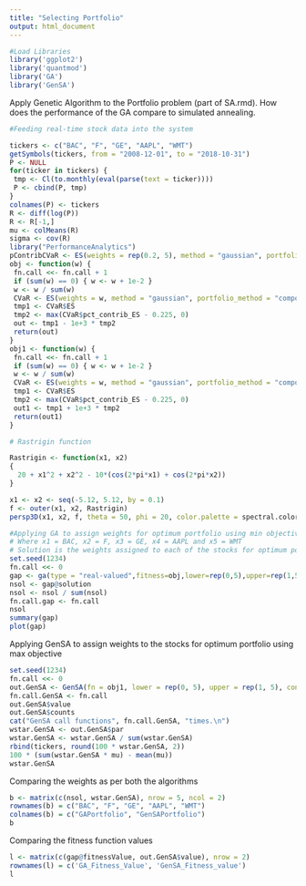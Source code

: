 ---
title: "Selecting Portfolio"
output: html_document
---

```{r}
#Load Libraries
library('ggplot2')
library('quantmod')
library('GA')
library('GenSA')

```
Apply Genetic Algorithm to the Portfolio problem (part of SA.rmd). How does the performance of the GA compare to simulated annealing.
```{r}
#Feeding real-time stock data into the system

tickers <- c("BAC", "F", "GE", "AAPL", "WMT")
getSymbols(tickers, from = "2008-12-01", to = "2018-10-31")
P <- NULL
for(ticker in tickers) {
 tmp <- Cl(to.monthly(eval(parse(text = ticker))))
 P <- cbind(P, tmp)
}
colnames(P) <- tickers
R <- diff(log(P))
R <- R[-1,]
mu <- colMeans(R)
sigma <- cov(R)
library("PerformanceAnalytics")
pContribCVaR <- ES(weights = rep(0.2, 5), method = "gaussian", portfolio_method = "component", mu = mu, sigma = sigma)$pct_contrib_ES
obj <- function(w) {
 fn.call <<- fn.call + 1
 if (sum(w) == 0) { w <- w + 1e-2 }
 w <- w / sum(w)
 CVaR <- ES(weights = w, method = "gaussian", portfolio_method = "component", mu = mu, sigma = sigma)
 tmp1 <- CVaR$ES
 tmp2 <- max(CVaR$pct_contrib_ES - 0.225, 0)
 out <- tmp1 - 1e+3 * tmp2
 return(out)
}
obj1 <- function(w) {
 fn.call <<- fn.call + 1
 if (sum(w) == 0) { w <- w + 1e-2 }
 w <- w / sum(w)
 CVaR <- ES(weights = w, method = "gaussian", portfolio_method = "component", mu = mu, sigma = sigma)
 tmp1 <- CVaR$ES
 tmp2 <- max(CVaR$pct_contrib_ES - 0.225, 0)
 out1 <- tmp1 + 1e+3 * tmp2
 return(out1)
}
```
```{r}
# Rastrigin function

Rastrigin <- function(x1, x2)
{
  20 + x1^2 + x2^2 - 10*(cos(2*pi*x1) + cos(2*pi*x2))
}

x1 <- x2 <- seq(-5.12, 5.12, by = 0.1)
f <- outer(x1, x2, Rastrigin)
persp3D(x1, x2, f, theta = 50, phi = 20, color.palette = spectral.colors)
```

```{r}
#Applying GA to assign weights for optimum portfolio using min objective
# Where x1 = BAC, x2 = F, x3 = GE, x4 = AAPL and x5 = WMT
# Solution is the weights assigned to each of the stocks for optimum portfolio
set.seed(1234)
fn.call <<- 0
gap <- ga(type = "real-valued",fitness=obj,lower=rep(0,5),upper=rep(1,5), popSize = 50,maxiter = 30, pcrossover = 0.75, pmutation = 0.1)
nsol <- gap@solution
nsol <- nsol / sum(nsol)
fn.call.gap <- fn.call
nsol
summary(gap)
plot(gap)
```
Applying GenSA to assign weights to the stocks for optimum portfolio using max objective
```{r}
set.seed(1234)
fn.call <<- 0
out.GenSA <- GenSA(fn = obj1, lower = rep(0, 5), upper = rep(1, 5), control = list(smooth = FALSE, max.call = 3000))
fn.call.GenSA <- fn.call
out.GenSA$value
out.GenSA$counts
cat("GenSA call functions", fn.call.GenSA, "times.\n")
wstar.GenSA <- out.GenSA$par
wstar.GenSA <- wstar.GenSA / sum(wstar.GenSA)
rbind(tickers, round(100 * wstar.GenSA, 2))
100 * (sum(wstar.GenSA * mu) - mean(mu))
wstar.GenSA
```

Comparing the weights as per both the algorithms
```{r}
b <- matrix(c(nsol, wstar.GenSA), nrow = 5, ncol = 2)
rownames(b) = c("BAC", "F", "GE", "AAPL", "WMT")
colnames(b) = c("GAPortfolio", "GenSAPortfolio")
b
```
Comparing the fitness function values
```{r}
l <- matrix(c(gap@fitnessValue, out.GenSA$value), nrow = 2)
rownames(l) = c('GA_Fitness_Value', 'GenSA_Fitness_value')
l
```